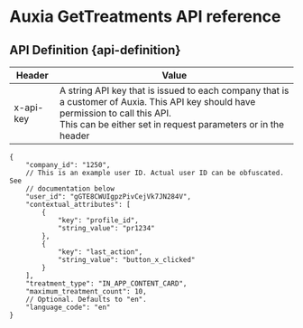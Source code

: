 
# Auxia GetTreatments API reference

## API Definition {api-definition}


| Header    | Value                                                                                                                                                                                                 |
|-----------|-------------------------------------------------------------------------------------------------------------------------------------------------------------------------------------------------------|
| x-api-key | A string API key that is issued to each company that is a customer of Auxia. This API key should have permission to call this API. <br/>This can be either set in request parameters or in the header |


```
{
    "company_id": "1250",
    // This is an example user ID. Actual user ID can be obfuscated. See
    // documentation below
    "user_id": "gGTE8CWUIgpzPivCejVk7JN284V",
    "contextual_attributes": [
        {
            "key": "profile_id",
            "string_value": "pr1234"
        },
        {
            "key": "last_action",
            "string_value": "button_x_clicked"
        }
    ],
    "treatment_type": "IN_APP_CONTENT_CARD",
    "maximum_treatment_count": 10,
    // Optional. Defaults to "en".
    "language_code": "en"
}
```